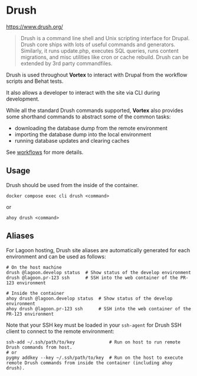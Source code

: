 # Drush

https://www.drush.org/

> Drush is a command line shell and Unix scripting interface for Drupal. Drush
> core ships with lots of useful commands and generators. Similarly, it runs
> update.php, executes SQL queries, runs content migrations, and misc utilities
> like cron or cache rebuild. Drush can be extended by 3rd party commandfiles.

Drush is used throughout **Vortex** to interact with Drupal from the workflow
scripts and Behat tests.

It also allows a developer to interact with the site via CLI during development.

While all the standard Drush commands supported, **Vortex** also provides some
shorthand commands to abstract some of the common tasks:

- downloading the database dump from the remote environment
- importing the database dump into the local environment
- running database updates and clearing caches

See [workflows](/docs/workflows) for more details.

## Usage

Drush should be used from the inside of the container.

```shell
docker compose exec cli drush <command>
```

or

```shell
ahoy drush <command>
```

## Aliases

For Lagoon hosting, Drush site aliases are automatically generated for each
environment and can be used as follows:

```shell
# On the host machine
drush @lagoon.develop status  # Show status of the develop environment
drush @lagoon.pr-123 ssh      # SSH into the web container of the PR-123 environment

# Inside the container
ahoy drush @lagoon.develop status  # Show status of the develop environment
ahoy drush @lagoon.pr-123 ssh      # SSH into the web container of the PR-123 environment
```

Note that your SSH key must be loaded in your `ssh-agent` for Drush SSH client
to connect to the remote environment:
```shell
ssh-add ~/.ssh/path/to/key             # Run on host to run remote Drush commands from host.
# or
pygmy addkey --key ~/.ssh/path/to/key  # Run on the host to execute remote Drush commands from inside the container (including ahoy drush).
```
